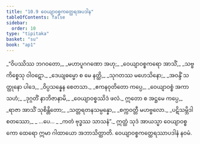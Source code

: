 ```yaml
---
title: "10.9 ဝေယျာဝစ္စကတ္ထေရအပဒါန"
tableOfContents: false
sidebar:
  order: 10
type: "tipitaka"
basket: "su"
book: "ap1"
---
```



<DynamicBreadcrumb />

<Division number="51" book="ap1">

<Paragraph number="1831" type="verses" book="ap1">
_“ဝိပဿိဿ ဘဂဝတော,_  
_မဟာပူဂဂဏော အဟု;_  
_ဝေယျာဝစ္စကရော အာသိံ,_  
_သဗ္ဗကိစ္စေသု ဝါဝဋော._  

</Paragraph>

</Division>
<Division number="52" book="ap1">

<Paragraph number="1832" type="verses" book="ap1">
_ဒေယျဓမ္မော စ မေ နတ္ထိ,_  
_သုဂတဿ မဟေသိနော;_  
_အဝန္ဒိံ သတ္ထုနော ပါဒေ,_  
_ဝိပ္ပသန္နေန စေတသာ._  

</Paragraph>

</Division>
<Division number="53" book="ap1">

<Paragraph number="1833" type="verses" book="ap1">
_ဧကနဝုတိတော ကပ္ပေ,_  
_ဝေယျာဝစ္စံ အကာသဟံ;_  
_ဒုဂ္ဂတိံ နာဘိဇာနာမိ,_  
_ဝေယျာဝစ္စဿိဒံ ဖလံ._  

</Paragraph>

</Division>
<Division number="54" book="ap1">

<Paragraph number="1834" type="verses" book="ap1">
ဣတော စ အဋ္ဌမေ ကပ္ပေ,_  
_ရာဇာ အာသိံ သုစိန္တိတော;_  
_သတ္တရတနသမ္ပန္နော,_  
_စက္ကဝတ္တီ မဟဗ္ဗလော._  

</Paragraph>

</Division>
<Division number="55" book="ap1">

<Paragraph number="1835" type="verses" book="ap1">
_ပဋိသမ္ဘိဒါ စတဿော,_  
_ …ပေ… _  
_ကတံ ဗုဒ္ဓဿ သာသနံ”._  

</Paragraph>

<Paragraph number="1836" book="ap1">
ဣတ္ထံ သုဒံ အာယသ္မာ ဝေယျာဝစ္စကော ထေရော ဣမာ ဂါထာယော အဘာသိတ္ထာတိ.

</Paragraph>
</Division>

<Paragraph number="1837" type="center" book="ap1">
ဝေယျာဝစ္စကတ္ထေရဿာပဒါနံ နဝမံ.
</Paragraph>